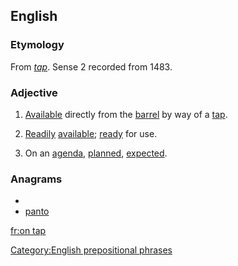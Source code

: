 ==English==

===Etymology===
From ''[[tap#Noun|tap]]''. Sense 2 recorded from 1483.

===Adjective===
{{en-adj|-|pos=[[on]] [[tap]]}}

# {{context|of beer, etc.}} [[available|Available]] directly from the [[barrel]] by way of a [[tap]].
# {{by extension}} [[readily|Readily]] [[available]]; [[ready]] for use.
# On an [[agenda]], [[plan]]ned, [[expect]]ed.

===Anagrams===
* {{alphagram|anopt}}
* [[panto#English|panto]]

[[Category:English prepositional phrases]]

[[fr:on tap]]